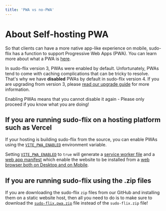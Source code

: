 ```yaml
---
title: 'PWA vs no-PWA'
---
```


# About Self-hosting PWA

So that clients can have a more native app-like experience on mobile, sudo-flix has a function to support Progressive Web Apps (PWA). You can learn more about what a PWA is [here](https://developer.mozilla.org/en-US/docs/Web/Progressive_web_apps/Guides/What_is_a_progressive_web_app).

In sudo-flix version 3, PWAs were enabled by default. Unfortunately, PWAs tend to come with caching complications that can be tricky to resolve. That's why we have **disabled** PWAs by default in sudo-flix version 4. If you are upgrading from version 3, please [read our upgrade guide](../client/upgrade.mdx) for more information.

<Warning>
Enabling PWAs means that you cannot disable it again - Please only proceed if you know what you are doing!
</Warning>

## If you are running sudo-flix on a hosting platform such as Vercel

If your hosting is building sudo-flix from the source, you can enable PWAs using the [`VITE_PWA_ENABLED`](../client/configuration.mdx#vite-pwa-enabled) environment variable.

Setting [`VITE_PWA_ENABLED`](../client/configuration.mdx#vite-pwa-enabled) to `true` will generate a [service worker file](https://developer.mozilla.org/en-US/docs/Web/Progressive_web_apps/Guides/Making_PWAs_installable#service_worker) and a [web app manifest](https://developer.mozilla.org/en-US/docs/Web/Progressive_web_apps/Guides/Making_PWAs_installable#the_web_app_manifest) which enable the website to be installed from a [web browser both on Desktop and on Mobile](https://developer.mozilla.org/en-US/docs/Web/Progressive_web_apps/Guides/Making_PWAs_installable#installation_from_the_web).

## If you are running sudo-flix using the .zip files

If you are downloading the sudo-flix `zip` files from our GitHub and installing them on a static website host, then all you need to do is to make sure to download the [`sudo-flix.pwa.zip`](https://github.com/sussy-code/smov/releases/latest/download/sudo-flix.pwa.zip) file instead of the `sudo-flix.zip` file!
